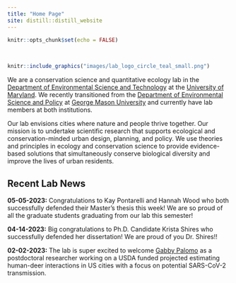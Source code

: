 ```yaml
---
title: "Home Page"
site: distill::distill_website
---
```


```r
knitr::opts_chunk$set(echo = FALSE)
```

<style>
d-title, d-byline {
  display: none
}
</style>

<br>

```r
knitr::include_graphics("images/lab_logo_circle_teal_small.png")
```

We are a conservation science and quantitative ecology lab in the [Department of Environmental Science and Technology](https://enst.umd.edu/){target="_blank"} at the [University of Maryland](https://umd.edu/){target="_blank"}. We recently transitioned from the [Department of Environmental Science and Policy](https://science.gmu.edu/academics/departments-units/environmental-science-policy){target="_blank"} at [George Mason University](https://www2.gmu.edu/){target="_blank"} and currently have lab members at both institutions. 

Our lab envisions cities where nature and people thrive together. Our mission is to undertake scientific research that supports ecological and conservation-minded urban design, planning, and policy. We use theories and principles in ecology and conservation science to provide evidence-based solutions that simultaneously conserve biological diversity and improve the lives of urban residents.

<h2>Recent Lab News</h2>

**05-05-2023:** Congratulations to Kay Pontarelli and Hannah Wood who both successfully defended their Master's thesis this week! We are so proud of all the graduate students graduating from our lab this semester!

**04-14-2023:** Big congratulations to Ph.D. Candidate Krista Shires who successfully defended her dissertation! We are proud of you Dr. Shires!!

**02-02-2023:** The lab is super excited to welcome [Gabby Palomo](https://gabspalomo.github.io/) as a postdoctoral researcher working on a USDA funded projected estimating human-deer interactions in US cities with a focus on potential SARS-CoV-2 transmission.
